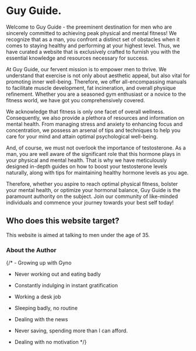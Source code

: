 # Guy Guide.

Welcome to Guy Guide - the preeminent destination for men who are sincerely committed to achieving peak physical and mental fitness! We recognize that as a man, you confront a distinct set of obstacles when it comes to staying healthy and performing at your highest level. Thus, we have curated a website that is exclusively crafted to furnish you with the essential knowledge and resources necessary for success.

At Guy Guide, our fervent mission is to empower men to thrive. We understand that exercise is not only about aesthetic appeal, but also vital for promoting inner well-being. Therefore, we offer all-encompassing manuals to facilitate muscle development, fat incineration, and overall physique refinement. Whether you are a seasoned gym enthusiast or a novice to the fitness world, we have got you comprehensively covered.

We acknowledge that fitness is only one facet of overall wellness. Consequently, we also provide a plethora of resources and information on mental health. From managing stress and anxiety to enhancing focus and concentration, we possess an arsenal of tips and techniques to help you care for your mind and attain optimal psychological well-being.

And, of course, we must not overlook the importance of testosterone. As a man, you are well aware of the significant role that this hormone plays in your physical and mental health. That is why we have meticulously designed in-depth guides on how to boost your testosterone levels naturally, along with tips for maintaining healthy hormone levels as you age.

Therefore, whether you aspire to reach optimal physical fitness, bolster your mental health, or optimize your hormonal balance, Guy Guide is the paramount authority on the subject. Join our community of like-minded individuals and commence your journey towards your best self today!

## Who does this website target?

This website is aimed at talking to men under the age of 35. 

### About the Author

{/* - Growing up with Gyno

- Never working out and eating badly

- Constantly indulging in instant gratification

- Working a desk job

- Sleeping badly, no routine

- Dealing with the news

- Never saving, spending more than I can afford.

- Dealing with no motivation */}